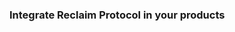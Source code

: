 

### Integrate Reclaim Protocol in your products

<div>
  <br />
  <Cards>
    <SdkCard
      title="NodeJs"
      subtitle="Integrate on Backend"
      link="backend"
      iconName="node"
      tag="Recommended"
    />
    <SdkCard
      title="React"
      subtitle="Integrate on Web"
      link="js/frontend-example"
      iconName="reactjs"
      tag="Quick Start"
    />
    <SdkCard
      title="React Native"
      subtitle="Integrate on Mobile"
      link="react-native"
      iconName="react_native"
      tag="Mobile app"
    />
    <SdkCard title="Solidity" subtitle="Integrate on EVM" link="sdk/solidity" iconName="solidity" tag="On-chain" />
    <SdkCard title="Flutter" subtitle="Integrate on Mobile" link="flutter" iconName="flutter" tag="Mobile app" />
    <SdkCard title="Solana" subtitle="Integrate on Solana" link="sdk/solana" iconName="solana" tag="On-chain" />
    <SdkCard title="Cosmos" subtitle="Integrate on Cosmos" link="sdk/cosmos" iconName="cosmos" tag="On-chain" />
    <SdkCard title="Sui" subtitle="Integrate on Sui" link="sdk/sui" iconName="sui" tag="On-chain" />
    <SdkCard title="Gear" subtitle="Integrate on Gear" link="sdk/gear" iconName="gear" tag="On-chain" />
    <SdkCard title="NEAR" subtitle="Integrate on NEAR" link="sdk/near" iconName="near" tag="On-chain" />
    <SdkCard title="Polkadot" subtitle="Integrate on Polkadot" link="sdk/polkadot" iconName="polka" tag="On-chain" />
    <SdkCard
      title="Aleph Zero"
      subtitle="Integrate on Aleph Zero"
      link="sdk/alephzero"
      iconName="alephzero"
      tag="On-chain"
    />
    <SdkCard title="Cardano" subtitle="Integrate on Cardano" link="sdk/cardano" iconName="cardano" tag="On-chain" />
    <SdkCard title="Stellar" subtitle="Integrate on Stellar" link="sdk/stellar" iconName="stellar" tag="On-chain" />
    <SdkCard title="Lukso" subtitle="Integrate on Lukso" link="sdk/lukso" iconName="lukso" tag="On-chain" />
    <SdkCard title="Starknet" subtitle="Integrate on Starknet" link="sdk/starknet" iconName="starknet" tag="On-chain" />
    <SdkCard title="Aptos" subtitle="Integrate on Aptos" link="sdk/aptos" iconName="aptos" tag="On-chain" />
    <SdkCard title="Mina" subtitle="Integrate on Mina" link="sdk/mina" iconName="mina" tag="On-chain" />
    <SdkCard title="Diamante" subtitle="Integrate on Diamante" link="sdk/diamante" iconName="diamante" tag="On-chain" />
  </Cards>
</div>